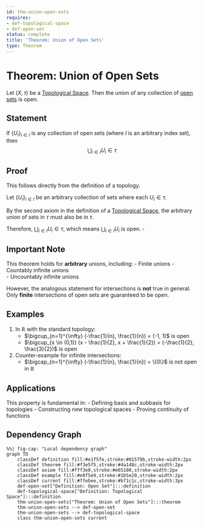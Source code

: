 ```yaml
---
id: thm-union-open-sets
requires:
- def-topological-space
- def-open-set
status: complete
title: 'Theorem: Union of Open Sets'
type: Theorem
---
```


# Theorem: Union of Open Sets {#thm-union-open-sets}

Let $(X, \tau)$ be a [Topological Space](def-topological-space.qmd). Then the union of any collection of [open sets](def-open-set.qmd) is open.

## Statement

If $\{U_i\}_{i \in I}$ is any collection of open sets (where $I$ is an arbitrary index set), then
$$\bigcup_{i \in I} U_i \in \tau$$

## Proof

This follows directly from the definition of a topology.

Let $\{U_i\}_{i \in I}$ be an arbitrary collection of sets where each $U_i \in \tau$.

By the second axiom in the definition of a [Topological Space](def-topological-space.qmd), the arbitrary union of sets in $\tau$ must also be in $\tau$.

Therefore, $\bigcup_{i \in I} U_i \in \tau$, which means $\bigcup_{i \in I} U_i$ is open. $\square$

## Important Note

This theorem holds for **arbitrary** unions, including:
- Finite unions
- Countably infinite unions  
- Uncountably infinite unions

However, the analogous statement for intersections is **not** true in general. Only **finite** intersections of open sets are guaranteed to be open.

## Examples

1. In $\mathbb{R}$ with the standard topology:
   - $\bigcup_{n=1}^{\infty} (-\frac{1}{n}, \frac{1}{n}) = (-1, 1)$ is open
   - $\bigcup_{x \in (0,1)} (x - \frac{1}{2}, x + \frac{1}{2}) = (-\frac{1}{2}, \frac{3}{2})$ is open

2. Counter-example for infinite intersections:
   - $\bigcap_{n=1}^{\infty} (-\frac{1}{n}, \frac{1}{n}) = \{0\}$ is not open in $\mathbb{R}$

## Applications

This property is fundamental in:
- Defining basis and subbasis for topologies
- Constructing new topological spaces
- Proving continuity of functions

## Dependency Graph

```mermaid
%%| fig-cap: "Local dependency graph"
graph TD
    classDef definition fill:#e1f5fe,stroke:#01579b,stroke-width:2px
    classDef theorem fill:#f3e5f5,stroke:#4a148c,stroke-width:2px
    classDef axiom fill:#fff3e0,stroke:#e65100,stroke-width:2px
    classDef example fill:#e8f5e9,stroke:#1b5e20,stroke-width:2px
    classDef current fill:#ffebee,stroke:#b71c1c,stroke-width:3px
    def-open-set["Definition: Open Set"]:::definition
    def-topological-space["Definition: Topological Space"]:::definition
    thm-union-open-sets["Theorem: Union of Open Sets"]:::theorem
    thm-union-open-sets --> def-open-set
    thm-union-open-sets --> def-topological-space
    class thm-union-open-sets current
```